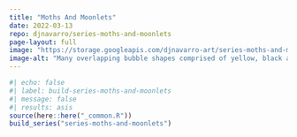 ```yaml
---
title: "Moths And Moonlets"
date: 2022-03-13
repo: djnavarro/series-moths-and-moonlets
page-layout: full
image: "https://storage.googleapis.com/djnavarro-art/series-moths-and-moonlets/800/pollen_55_5536.jpg"
image-alt: "Many overlapping bubble shapes comprised of yellow, black and purple grainy lines and arcs"
---
```

   
::: {.grid}
  
```r
#| echo: false
#| label: build-series-moths-and-moonlets
#| message: false
#| results: asis
source(here::here("_common.R"))
build_series("series-moths-and-moonlets")
```
   
:::
   
